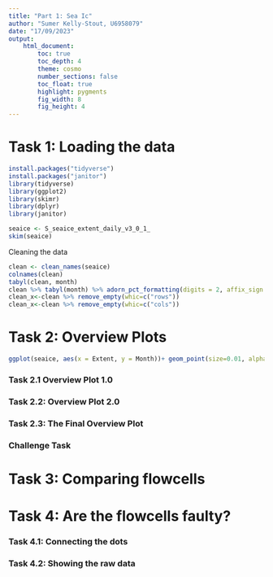 ```yaml
---
title: "Part 1: Sea Ic"
author: "Sumer Kelly-Stout, U6958079"
date: "17/09/2023"
output:  
    html_document:
        toc: true
        toc_depth: 4
        theme: cosmo
        number_sections: false
        toc_float: true
        highlight: pygments
        fig_width: 8
        fig_height: 4
---
```


# **Task 1**: Loading the data
```r
install.packages("tidyverse")
install.packages("janitor")
library(tidyverse)
library(ggplot2)
library(skimr)
library(dplyr)
library(janitor)

seaice <- S_seaice_extent_daily_v3_0_1_
skim(seaice)
```

Cleaning the data 

```r
clean <- clean_names(seaice)
colnames(clean)
tabyl(clean, month)
clean %>% tabyl(month) %>% adorn_pct_formatting(digits = 2, affix_sign = TRUE)
clean_x<-clean %>% remove_empty(whic=c("rows"))
clean_x<-clean %>% remove_empty(whic=c("cols"))
```
# **Task 2**: Overview Plots
```r
ggplot(seaice, aes(x = Extent, y = Month))+ geom_point(size=0.01, alpha=0.05)
```

### **Task 2.1** Overview Plot 1.0

### **Task 2.2**: Overview Plot 2.0

### **Task 2.3**: The Final Overview Plot

### **Challenge Task**

# **Task 3**: Comparing flowcells

# **Task 4**: Are the flowcells faulty?

### **Task 4.1**: Connecting the dots

### **Task 4.2**: Showing the raw data